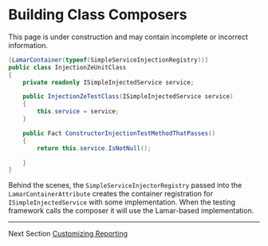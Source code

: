 
# Building Class Composers

<Warning title="Under Construction" >
    This page is under construction and may contain incomplete or incorrect information.
</Warning>


```csharp
[LamarContainer(typeof(SimpleServiceInjectionRegistry))]
public class InjectionZeUnitClass
{
    private readonly ISimpleInjectedService service;

    public InjectionZeTestClass(ISimpleInjectedService service)
    {
        this.service = service;
    }

    public Fact ConstructorInjectionTestMethodThatPasses()
    {
        return this.service.IsNotNull();

    }
}
```

Behind the scenes, the `SimpleServiceInjectorRegistry` passed into the `LamarContainerAttribute` creates the container registration for `ISimpleInjectedService` with some implementation. When the testing framework calls the composer it will use the Lamar-based implementation.

---
Next Section [Customizing Reporting](/docs/customizing-reporting/)